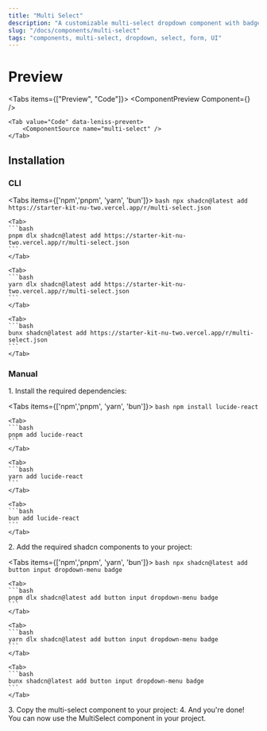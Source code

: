 ```yaml
---
title: "Multi Select"
description: "A customizable multi-select dropdown component with badges and search functionality."
slug: "/docs/components/multi-select"
tags: "components, multi-select, dropdown, select, form, UI"
---
```


# Preview

<Tabs items={["Preview", "Code"]}>
    <Tab value="Preview">
        <ComponentPreview Component={<MultiSelect/>} />
    </Tab>

    <Tab value="Code" data-leniss-prevent>
        <ComponentSource name="multi-select" />
    </Tab>
</Tabs>

## Installation

### CLI

<Tabs items={['npm','pnpm', 'yarn', 'bun']}>
    <Tab>
    ```bash
    npx shadcn@latest add https://starter-kit-nu-two.vercel.app/r/multi-select.json
    ```
    </Tab>

    <Tab>
    ```bash
    pnpm dlx shadcn@latest add https://starter-kit-nu-two.vercel.app/r/multi-select.json
    ```
    </Tab>

    <Tab>
    ```bash
    yarn dlx shadcn@latest add https://starter-kit-nu-two.vercel.app/r/multi-select.json
    ```
    </Tab>

    <Tab>
    ```bash
    bunx shadcn@latest add https://starter-kit-nu-two.vercel.app/r/multi-select.json
    ```
    </Tab>
</Tabs>

### Manual

<Steps>

<Step>
1. Install the required dependencies:

<Tabs items={['npm','pnpm', 'yarn', 'bun']}>
    <Tab>
    ```bash
    npm install lucide-react
    ```
    </Tab>

    <Tab>
    ```bash
    pnpm add lucide-react
    ```
    </Tab>

    <Tab>
    ```bash
    yarn add lucide-react
    ```
    </Tab>

    <Tab>
    ```bash
    bun add lucide-react
    ```
    </Tab>
</Tabs>
</Step>

<Step>
2. Add the required shadcn components to your project:

<Tabs items={['npm','pnpm', 'yarn', 'bun']}>
    <Tab>
    ```bash
    npx shadcn@latest add button input dropdown-menu badge
    ```
    </Tab>

    <Tab>
    ```bash
    pnpm dlx shadcn@latest add button input dropdown-menu badge
    ```
    </Tab>

    <Tab>
    ```bash
    yarn dlx shadcn@latest add button input dropdown-menu badge
    ```
    </Tab>

    <Tab>
    ```bash
    bunx shadcn@latest add button input dropdown-menu badge
    ```
    </Tab>
</Tabs>
</Step>

<Step>
3. Copy the multi-select component to your project:
<ComponentSource name="multi-select" copy />
</Step>

<Step>
4. And you're done! You can now use the MultiSelect component in your project.
</Step>

</Steps>